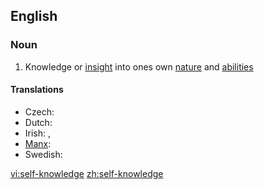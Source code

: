 ==English==

===Noun===
{{wikipedia}}
{{en-noun|sg=[[self]]-[[knowledge]]|-}}

# Knowledge or [[insight]] into ones own [[nature]] and [[ability|abilities]]

====Translations====
* Czech: {{t-|cs|sebereflexe|f}}
* Dutch: {{t-|nl|zelfkennis|f}}
* Irish: {{t-|ga|féinaithne|f}}, {{t-|ga|féinfhios|m}}
* [[Manx]]: {{t-|gv|hene-enney|f}}
* Swedish: {{t|sv|självkännedom|c}}

[[vi:self-knowledge]]
[[zh:self-knowledge]]